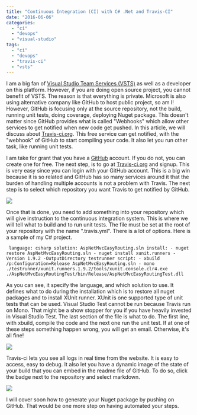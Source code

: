 ```yaml
---
title: "Continuous Integration (CI) with C# .Net and Travis-CI"
date: "2016-06-06"
categories: 
  - "ci"
  - "devops"
  - "visual-studio"
tags: 
  - "ci"
  - "devops"
  - "travis-ci"
  - "vsts"
---
```


I am a big fan of [Visual Studio Team Services (VSTS)](https://www.visualstudio.com/en-us/products/visual-studio-team-services-vs.aspx) as well as a developer on this platform. However, if you are doing open source project, you cannot benefit of VSTS. The reason is that everything is private. Microsoft is also using alternative company like GitHub to host public project, so am I! However, GitHub is focusing only at the source repository, not the build, running unit tests, doing coverage, deploying Nuget package. This doesn't matter since GitHub provides what is called "Webhooks" which allow other services to get notified when new code get pushed. In this article, we will discuss about [Travis-ci.org](https://travis-ci.org/). This free service can get notified, with the "webhook" of GitHub to start compiling your code. It also let you run other task, like running unit tests.

I am take for grant that you have a [GitHub](https://github.com/) account. If you do not, you can create one for free. The next step, is to go at [Travis-ci.org](https://travis-ci.org/) and signup. This is very easy since you can login with your GitHub account. This is a big win because it is so related and GitHub has so many services around it that the burden of handling multiple accounts is not a problem with Travis. The next step is to select which repository you want Travis to get notified by GitHub.

![](images/TravisCiAddRepository-1024x678.png)

Once that is done, you need to add something into your repository which will give instruction to the continuous integration system. This is where we will tell what to build and to run unit tests. The file must be set at the root of your repository with the name ".travis.yml". There is a lot of options. Here is a sample of my C\# project.

``` 
 language: csharp solution: AspNetMvcEasyRouting.sln install: - nuget restore AspNetMvcEasyRouting.sln - nuget install xunit.runners -Version 1.9.2 -OutputDirectory testrunner script: - xbuild /p:Configuration=Release AspNetMvcEasyRouting.sln - mono ./testrunner/xunit.runners.1.9.2/tools/xunit.console.clr4.exe ./AspNetMvcEasyRoutingTest/bin/Release/AspNetMvcEasyRoutingTest.dll 
``` 

As you can see, it specify the language, and which solution to use. It defines what to do during the installation which is to restore all nuget packages and to install XUnit runner. XUnit is one supported type of unit tests that can be used. Visual Studio Test cannot be run because Travis run on Mono. That might be a show stopper for you if you have heavily invested in Visual Studio Test. The last section of the file is what to do. The first line, with xbuild, compile the code and the next one run the unit test. If at one of these steps something happen wrong, you will get an email. Otherwise, it's all fine!

![](images/TravisCiSuccessfulBuild-1024x479.png)

Travis-ci lets you see all logs in real time from the website. It is easy to access, easy to debug. It also let you have a dynamic image of the state of your build that you can embed in the readme file of GitHub. To do so, click the badge next to the repository and select markdown.

![](images/TravisCiBadge-1024x657.png)

I will cover soon how to generate your Nuget package by pushing on GitHub. That would be one more step on having automated your steps.
